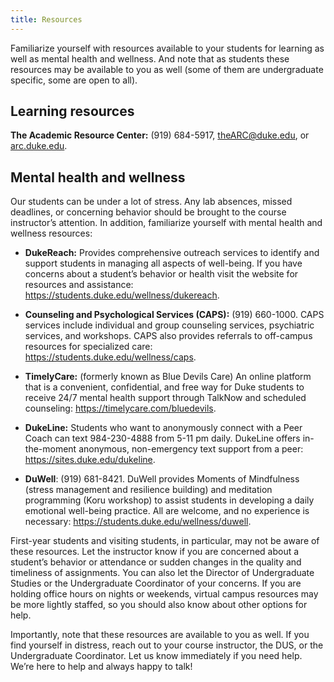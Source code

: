 ```yaml
---
title: Resources
---
```


Familiarize yourself with resources available to your students for learning as well as mental health and wellness. And note that as students these resources may be available to you as well (some of them are undergraduate specific, some are open to all).

## Learning resources

**The Academic Resource Center:** (919) 684-5917, [theARC\@duke.edu](mailto:theARC@duke.edu), or [arc.duke.edu](https://arc.duke.edu/).

## Mental health and wellness

Our students can be under a lot of stress. Any lab absences, missed deadlines, or concerning behavior should be brought to the course instructor's attention. In addition, familiarize yourself with mental health and wellness resources:

-   **DukeReach:** Provides comprehensive outreach services to identify and support students in managing all aspects of well-being. If you have concerns about a student's behavior or health visit the website for resources and assistance: [https://students.duke.edu/wellness/dukereach](https://students.duke.edu/wellness/dukereach/){.uri}.

-   **Counseling and Psychological Services (CAPS):** (919) 660-1000. CAPS services include individual and group counseling services, psychiatric services, and workshops. CAPS also provides referrals to off-campus resources for specialized care: [https://students.duke.edu/wellness/caps](https://students.duke.edu/wellness/caps/).

-   **TimelyCare:** (formerly known as Blue Devils Care) An online platform that is a convenient, confidential, and free way for Duke students to receive 24/7 mental health support through TalkNow and scheduled counseling: <https://timelycare.com/bluedevils>.

-   **DukeLine:** Students who want to anonymously connect with a Peer Coach can text 984-230-4888 from 5-11 pm daily. DukeLine offers in-the-moment anonymous, non-emergency text support from a peer: [https://sites.duke.edu/dukeline](https://sites.duke.edu/dukeline.).

-   **DuWell**: (919) 681-8421. DuWell provides Moments of Mindfulness (stress management and resilience building) and meditation programming (Koru workshop) to assist students in developing a daily emotional well-being practice. All are welcome, and no experience is necessary: [https://students.duke.edu/wellness/duwell](https://students.duke.edu/wellness/duwell/).

First-year students and visiting students, in particular, may not be aware of these resources. Let the instructor know if you are concerned about a student's behavior or attendance or sudden changes in the quality and timeliness of assignments. You can also let the Director of Undergraduate Studies or the Undergraduate Coordinator of your concerns. If you are holding office hours on nights or weekends, virtual campus resources may be more lightly staffed, so you should also know about other options for help.

Importantly, note that these resources are available to you as well. If you find yourself in distress, reach out to your course instructor, the DUS, or the Undergraduate Coordinator. Let us know immediately if you need help. We're here to help and always happy to talk!